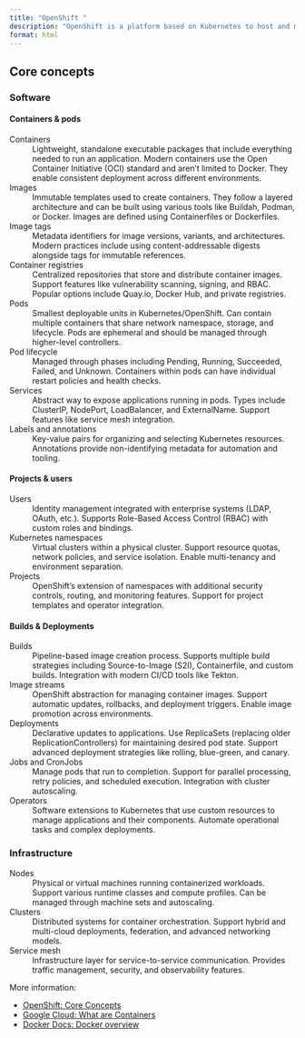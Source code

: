 ```yaml
---
title: "OpenShift "
description: "OpenShift is a platform based on Kubernetes to host and manage applications in containers."
format: html
---
```


## Core concepts

### Software 

#### Containers & pods

Containers
: Lightweight, standalone executable packages that include everything needed to run an application. Modern containers use the Open Container Initiative (OCI) standard and aren't limited to Docker. They enable consistent deployment across different environments.

Images
: Immutable templates used to create containers. They follow a layered architecture and can be built using various tools like Buildah, Podman, or Docker. Images are defined using Containerfiles or Dockerfiles.

Image tags
: Metadata identifiers for image versions, variants, and architectures. Modern practices include using content-addressable digests alongside tags for immutable references.

Container registries
: Centralized repositories that store and distribute container images. Support features like vulnerability scanning, signing, and RBAC. Popular options include Quay.io, Docker Hub, and private registries.

Pods
: Smallest deployable units in Kubernetes/OpenShift. Can contain multiple containers that share network namespace, storage, and lifecycle. Pods are ephemeral and should be managed through higher-level controllers.

Pod lifecycle
: Managed through phases including Pending, Running, Succeeded, Failed, and Unknown. Containers within pods can have individual restart policies and health checks.

Services
: Abstract way to expose applications running in pods. Types include ClusterIP, NodePort, LoadBalancer, and ExternalName. Support features like service mesh integration.

Labels and annotations
: Key-value pairs for organizing and selecting Kubernetes resources. Annotations provide non-identifying metadata for automation and tooling.

#### Projects & users

Users
: Identity management integrated with enterprise systems (LDAP, OAuth, etc.). Supports Role-Based Access Control (RBAC) with custom roles and bindings.

Kubernetes namespaces
: Virtual clusters within a physical cluster. Support resource quotas, network policies, and service isolation. Enable multi-tenancy and environment separation.

Projects
: OpenShift's extension of namespaces with additional security controls, routing, and monitoring features. Support for project templates and operator integration.

#### Builds & Deployments

Builds
: Pipeline-based image creation process. Supports multiple build strategies including Source-to-Image (S2I), Containerfile, and custom builds. Integration with modern CI/CD tools like Tekton.

Image streams
: OpenShift abstraction for managing container images. Support automatic updates, rollbacks, and deployment triggers. Enable image promotion across environments.

Deployments
: Declarative updates to applications. Use ReplicaSets (replacing older ReplicationControllers) for maintaining desired pod state. Support advanced deployment strategies like rolling, blue-green, and canary.

Jobs and CronJobs
: Manage pods that run to completion. Support for parallel processing, retry policies, and scheduled execution. Integration with cluster autoscaling.

Operators
: Software extensions to Kubernetes that use custom resources to manage applications and their components. Automate operational tasks and complex deployments.

### Infrastructure

Nodes
: Physical or virtual machines running containerized workloads. Support various runtime classes and compute profiles. Can be managed through machine sets and autoscaling.

Clusters
: Distributed systems for container orchestration. Support hybrid and multi-cloud deployments, federation, and advanced networking models.

Service mesh
: Infrastructure layer for service-to-service communication. Provides traffic management, security, and observability features.

More information:
 
- [OpenShift: Core Concepts](cheatsheets/Cloud/gcloud.qmd)
- [Google Cloud: What are Containers](cheatsheets/Cloud/gcloud.qmd)
- [Docker Docs: Docker overview](cheatsheets/Cloud/gcloud.qmd)